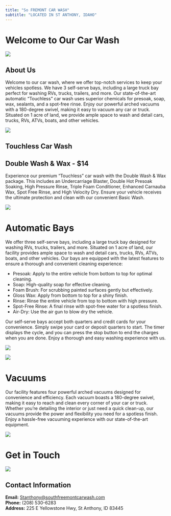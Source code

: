 ```yaml
---
title: "So FREMONT CAR WASH"
subtitle: "LOCATED IN ST ANTHONY, IDAHO"
---
```


# Welcome to Our Car Wash

![](Images/carwash_logo.png)

<div class="flex-container">

<div class="flex-item">

# About Us

Welcome to our car wash, where we offer top-notch services to keep your vehicles spotless. We have 3 self-serve bays, including a large truck bay perfect for washing RVs, trucks, trailers, and more. Our state-of-the-art automatic “Touchless” car wash uses superior chemicals for presoak, soap, wax, sealants, and a spot-free rinse. Enjoy our powerful arched vacuums with a 180-degree swivel, making it easy to vacuum any car or truck. Situated on 1 acre of land, we provide ample space to wash and detail cars, trucks, RVs, ATVs, boats, and other vehicles.

![](Images/frontview_carwash.jpg)

</div>

<div class="flex-item">

# Touchless Car Wash

## Double Wash & Wax - $14

Experience our premium “Touchless” car wash with the Double Wash & Wax package. This includes an Undercarriage Blaster, Double Hot Presoak Soaking, High Pressure Rinse, Triple Foam Conditioner, Enhanced Carnauba Wax, Spot Free Rinse, and High Velocity Dry. Ensure your vehicle receives the ultimate protection and clean with our convenient Basic Wash.

![](Images/automatic-bay_washmenu.jpg)

</div>

</div>

# Automatic Bays

We offer three self-serve bays, including a large truck bay designed for washing RVs, trucks, trailers, and more. Situated on 1 acre of land, our facility provides ample space to wash and detail cars, trucks, RVs, ATVs, boats, and other vehicles. Our bays are equipped with the latest features to ensure a thorough and convenient cleaning experience:

* Presoak: Apply to the entire vehicle from bottom to top for optimal cleaning.
* Soap: High-quality soap for effective cleaning.
* Foam Brush: For scrubbing painted surfaces gently but effectively.
* Gloss Wax: Apply from bottom to top for a shiny finish.
* Rinse: Rinse the entire vehicle from top to bottom with high pressure.
* Spot-Free Rinse: A final rinse with spot-free water for a spotless finish.
* Air-Dry: Use the air gun to blow dry the vehicle.

Our self-serve bays accept both quarters and credit cards for your convenience. Simply swipe your card or deposit quarters to start. The timer displays the cycle, and you can press the stop button to end the charges when you are done. Enjoy a thorough and easy washing experience with us.

![](Images/selfserve_pmt_and_controls.jpg)

![](Images/selfserve_menu_pmt.jpg)

# Vacuums

Our facility features four powerful arched vacuums designed for convenience and efficiency. Each vacuum boasts a 180-degree swivel, making it easy to reach and clean every corner of your car or truck. Whether you're detailing the interior or just need a quick clean-up, our vacuums provide the power and flexibility you need for a spotless finish. Enjoy a hassle-free vacuuming experience with our state-of-the-art equipment.

![](Images/3vacuums.jpg)

# Get in Touch
![](Images/replace.jpg)

## Contact Information

**Email:** [Stanthony@southfreemontcarwash.com](mailto:Stanthony@southfreemontcarwash.com)  
**Phone:** (208) 530-6283  
**Address:** 225 E Yellowstone Hwy, St Anthony, ID 83445
